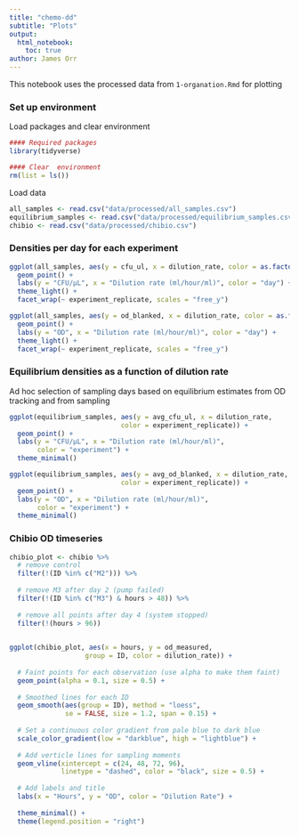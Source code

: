 ```yaml
---
title: "chemo-dd"
subtitle: "Plots"
output: 
  html_notebook:
    toc: true
author: James Orr
---
```


This notebook uses the processed data from `1-organation.Rmd` for plotting


### Set up environment 

Load packages and clear environment 

```r
#### Required packages
library(tidyverse)  

#### Clear  environment 
rm(list = ls())   
```

Load data

```r
all_samples <- read.csv("data/processed/all_samples.csv")
equilibrium_samples <- read.csv("data/processed/equilibrium_samples.csv")
chibio <- read.csv("data/processed/chibio.csv")
```

### Densities per day for each experiment

```r
ggplot(all_samples, aes(y = cfu_ul, x = dilution_rate, color = as.factor(day))) +
  geom_point() + 
  labs(y = "CFU/μL", x = "Dilution rate (ml/hour/ml)", color = "day") +
  theme_light() +
  facet_wrap(~ experiment_replicate, scales = "free_y")
```

```r
ggplot(all_samples, aes(y = od_blanked, x = dilution_rate, color = as.factor(day))) +
  geom_point() + 
  labs(y = "OD", x = "Dilution rate (ml/hour/ml)", color = "day") +
  theme_light() +
  facet_wrap(~ experiment_replicate, scales = "free_y")
```

### Equilibrium densities as a function of dilution rate

Ad hoc selection of sampling days based on equilibrium estimates from OD tracking and from sampling 

```r
ggplot(equilibrium_samples, aes(y = avg_cfu_ul, x = dilution_rate, 
                            color = experiment_replicate)) +
  geom_point() + 
  labs(y = "CFU/μL", x = "Dilution rate (ml/hour/ml)", 
       color = "experiment") +
  theme_minimal()
```

```r
ggplot(equilibrium_samples, aes(y = avg_od_blanked, x = dilution_rate, 
                            color = experiment_replicate)) +
  geom_point() + 
  labs(y = "OD", x = "Dilution rate (ml/hour/ml)", 
       color = "experiment") +
  theme_minimal()
```

### Chibio OD timeseries


```r

chibio_plot <- chibio %>%
  # remove control
  filter(!(ID %in% c("M2"))) %>%
  
  # remove M3 after day 2 (pump failed)
  filter(!(ID %in% c("M3") & hours > 48)) %>%
  
  # remove all points after day 4 (system stopped) 
  filter(!(hours > 96))
  

ggplot(chibio_plot, aes(x = hours, y = od_measured, 
                   group = ID, color = dilution_rate)) +
  
  # Faint points for each observation (use alpha to make them faint)
  geom_point(alpha = 0.1, size = 0.5) +
  
  # Smoothed lines for each ID
  geom_smooth(aes(group = ID), method = "loess", 
              se = FALSE, size = 1.2, span = 0.15) +
  
  # Set a continuous color gradient from pale blue to dark blue
  scale_color_gradient(low = "darkblue", high = "lightblue") +
  
  # Add verticle lines for sampling moments
  geom_vline(xintercept = c(24, 48, 72, 96),
             linetype = "dashed", color = "black", size = 0.5) +
  
  # Add labels and title
  labs(x = "Hours", y = "OD", color = "Dilution Rate") +
  
  theme_minimal() +
  theme(legend.position = "right")
```


